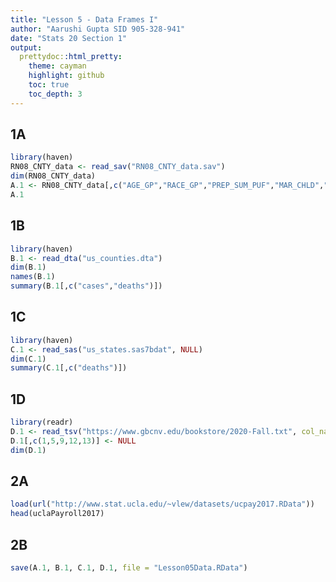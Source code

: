 ```yaml
---
title: "Lesson 5 - Data Frames I"
author: "Aarushi Gupta SID 905-328-941"
date: "Stats 20 Section 1"
output:
  prettydoc::html_pretty:
    theme: cayman
    highlight: github
    toc: true
    toc_depth: 3
---
```


## 1A

```r
library(haven)
RN08_CNTY_data <- read_sav("RN08_CNTY_data.sav")
dim(RN08_CNTY_data)
A.1 <- RN08_CNTY_data[,c("AGE_GP","RACE_GP","PREP_SUM_PUF","MAR_CHLD","TOTSAL","TOTRNHRS_YR")]
A.1
```


## 1B

```r
library(haven)
B.1 <- read_dta("us_counties.dta")
dim(B.1)
names(B.1)
summary(B.1[,c("cases","deaths")])
```

## 1C

```r
library(haven)
C.1 <- read_sas("us_states.sas7bdat", NULL)
dim(C.1)
summary(C.1[,c("deaths")])
```


## 1D

```r
library(readr)
D.1 <- read_tsv("https://www.gbcnv.edu/bookstore/2020-Fall.txt", col_names = FALSE)
D.1[,c(1,5,9,12,13)] <- NULL
dim(D.1)
```


## 2A

```r
load(url("http://www.stat.ucla.edu/~vlew/datasets/ucpay2017.RData"))
head(uclaPayroll2017)
```

## 2B

```r
save(A.1, B.1, C.1, D.1, file = "Lesson05Data.RData")
```
